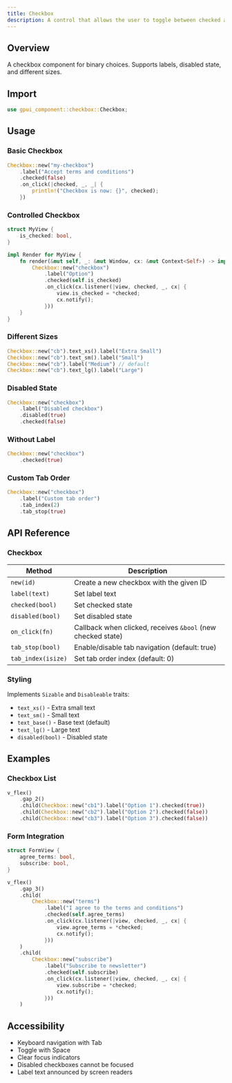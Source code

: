 ```yaml
---
title: Checkbox
description: A control that allows the user to toggle between checked and not checked.
---
```


## Overview

A checkbox component for binary choices. Supports labels, disabled state, and different sizes.

## Import

```rust
use gpui_component::checkbox::Checkbox;
```

## Usage

### Basic Checkbox

```rust
Checkbox::new("my-checkbox")
    .label("Accept terms and conditions")
    .checked(false)
    .on_click(|checked, _, _| {
        println!("Checkbox is now: {}", checked);
    })
```

### Controlled Checkbox

```rust
struct MyView {
    is_checked: bool,
}

impl Render for MyView {
    fn render(&mut self, _: &mut Window, cx: &mut Context<Self>) -> impl IntoElement {
        Checkbox::new("checkbox")
            .label("Option")
            .checked(self.is_checked)
            .on_click(cx.listener(|view, checked, _, cx| {
                view.is_checked = *checked;
                cx.notify();
            }))
    }
}
```

### Different Sizes

```rust
Checkbox::new("cb").text_xs().label("Extra Small")
Checkbox::new("cb").text_sm().label("Small")
Checkbox::new("cb").label("Medium") // default
Checkbox::new("cb").text_lg().label("Large")
```

### Disabled State

```rust
Checkbox::new("checkbox")
    .label("Disabled checkbox")
    .disabled(true)
    .checked(false)
```

### Without Label

```rust
Checkbox::new("checkbox")
    .checked(true)
```

### Custom Tab Order

```rust
Checkbox::new("checkbox")
    .label("Custom tab order")
    .tab_index(2)
    .tab_stop(true)
```

## API Reference

### Checkbox

| Method | Description |
|--------|-------------|
| `new(id)` | Create a new checkbox with the given ID |
| `label(text)` | Set label text |
| `checked(bool)` | Set checked state |
| `disabled(bool)` | Set disabled state |
| `on_click(fn)` | Callback when clicked, receives `&bool` (new checked state) |
| `tab_stop(bool)` | Enable/disable tab navigation (default: true) |
| `tab_index(isize)` | Set tab order index (default: 0) |

### Styling

Implements `Sizable` and `Disableable` traits:
- `text_xs()` - Extra small text
- `text_sm()` - Small text
- `text_base()` - Base text (default)
- `text_lg()` - Large text
- `disabled(bool)` - Disabled state

## Examples

### Checkbox List

```rust
v_flex()
    .gap_2()
    .child(Checkbox::new("cb1").label("Option 1").checked(true))
    .child(Checkbox::new("cb2").label("Option 2").checked(false))
    .child(Checkbox::new("cb3").label("Option 3").checked(false))
```

### Form Integration

```rust
struct FormView {
    agree_terms: bool,
    subscribe: bool,
}

v_flex()
    .gap_3()
    .child(
        Checkbox::new("terms")
            .label("I agree to the terms and conditions")
            .checked(self.agree_terms)
            .on_click(cx.listener(|view, checked, _, cx| {
                view.agree_terms = *checked;
                cx.notify();
            }))
    )
    .child(
        Checkbox::new("subscribe")
            .label("Subscribe to newsletter")
            .checked(self.subscribe)
            .on_click(cx.listener(|view, checked, _, cx| {
                view.subscribe = *checked;
                cx.notify();
            }))
    )
```

## Accessibility

- Keyboard navigation with Tab
- Toggle with Space
- Clear focus indicators
- Disabled checkboxes cannot be focused
- Label text announced by screen readers
